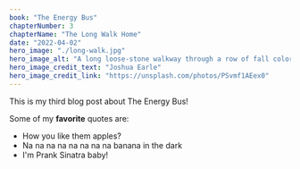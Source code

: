 ```yaml
---
book: "The Energy Bus"
chapterNumber: 3
chapterName: "The Long Walk Home"
date: "2022-04-02"
hero_image: "./long-walk.jpg"
hero_image_alt: "A long loose-stone walkway through a row of fall colored trees in Windsor, United Kingdom"
hero_image_credit_text: "Joshua Earle"
hero_image_credit_link: "https://unsplash.com/photos/PSvmf1AEex0"
---
```


This is my third blog post about The Energy Bus!

Some of my **favorite** quotes are:

- How you like them apples?
- Na na na na na na na na banana in the dark
- I'm Prank Sinatra baby!
